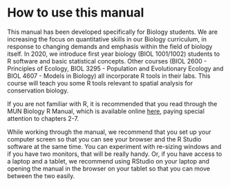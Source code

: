 # How to use this manual {#howto}

This manual has been developed specifically for Biology students. We are increasing the focus on quantitative skills in our Biology curriculum, in response to changing demands and emphasis within the field of biology itself. In 2020, we introduce first year biology (BIOL 1001/1002) students to R software and basic statistical concepts. Other courses (BIOL 2600 - Principles of Ecology, BIOL 3295 - Population and Evolutionary Ecology and BIOL 4607 - Models in Biology) all incorporate R tools in their labs. This course will teach you some R tools relevant to spatial analysis for conservation biology. 

If you are not familiar with R, it is recommended that you read through the MUN Biology R Manual, which is available online [here](https://ahurford.github.io/quant-guide-all-courses/), paying special attention to chapters 2-7.

While working through the manual, we recommend that you set up your computer screen so that you can see your browser and the R Studio software at the same time. You can experiment with re-sizing windows and if you have two monitors, that will be really handy. Or, if you have access to a laptop and a tablet, we recommend using RStudio on your laptop and opening the manual in the browser on your tablet so that you can move between the two easily. 